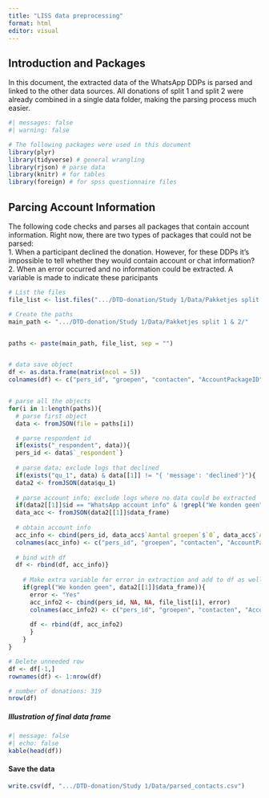 ---
title: "LISS data preprocessing"
format: html
editor: visual
---

## Introduction and Packages

In this document, the extracted data of the WhatsApp DDPs is parsed and linked to the other data sources. All donations of split 1 and split 2 were already combined in a single data folder, making the parsing process much easier.

```{r}
#| messages: false
#| warning: false

# The following packages were used in this document
library(plyr)
library(tidyverse) # general wrangling
library(rjson) # parse data
library(knitr) # for tables
library(foreign) # for spss questionnaire files
```

## Parcing Account Information

The following code checks and parses all packages that contain account information. Right now, there are two types of packages that could not be parsed: <br> 1. When a participant declined the donation. However, for these DDPs it's impossible to tell whether they would contain account or chat information? <br> 2. When an error occurred and no information could be extracted. A variable is made to indicate these paricipants

```{r}
# List the files
file_list <- list.files(".../DTD-donation/Study 1/Data/Pakketjes split 1 & 2/")

# Create the paths
main_path <- ".../DTD-donation/Study 1/Data/Pakketjes split 1 & 2/"


paths <- paste(main_path, file_list, sep = "")


# data save object
df <- as.data.frame(matrix(ncol = 5))
colnames(df) <- c("pers_id", "groepen", "contacten", "AccountPackageID", "Error_in_extraction")


# parse all the objects
for(i in 1:length(paths)){
  # parse first object
  data <- fromJSON(file = paths[i])

  # parse respondent id
  if(exists("_respondent", data)){
  pers_id <- data$`_respondent`}
  
  # parse data; exclude logs that declined
  if(exists("qu_1", data) & data[[1]] != "{ 'message': 'declined'}"){
  data2 <- fromJSON(data$qu_1)
  
  # parse account info; exclude logs where no data could be extracted
  if(data2[[1]]$id == "WhatsApp account info" & !grepl("We konden geen", data2[[1]]$data_frame)){
  data_acc <- fromJSON(data2[[1]]$data_frame)
  
  # obtain account info
  acc_info <- cbind(pers_id, data_acc$`Aantal groepen`$`0`, data_acc$`Aantal contacten`$`0`, file_list[i], "No")
  colnames(acc_info) <- c("pers_id", "groepen", "contacten", "AccountPackageID", "Error_in_extraction")
  
  # bind with df
  df <- rbind(df, acc_info)}
    
    # Make extra variable for error in extraction and add to df as well
    if(grepl("We konden geen", data2[[1]]$data_frame)){
      error <- "Yes"
      acc_info2 <- cbind(pers_id, NA, NA, file_list[i], error)
      colnames(acc_info2) <- c("pers_id", "groepen", "contacten", "AccountPackageID", "Error_in_extraction")
      
      df <- rbind(df, acc_info2)
      }
    }
}

# Delete unneeded row
df <- df[-1,]
rownames(df) <- 1:nrow(df)

# number of donations: 319
nrow(df)
```

##### Illustration of final data frame

```{r}
#| message: false
#| echo: false
kable(head(df))
```

#### Save the data

```{r}
write.csv(df, ".../DTD-donation/Study 1/Data/parsed_contacts.csv")
```



